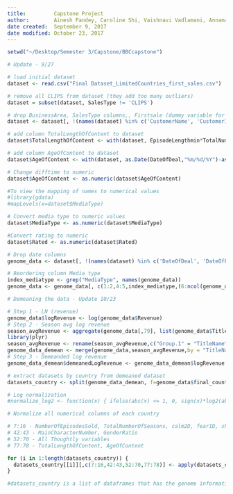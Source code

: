 ```yaml
---
title:         Capstone Project
author:        Ainesh Pandey, Caroline Shi, Vaishnavi Vadlamani, Annamalai Kathirkamanathan
date created:  September 9, 2017
date modified: October 23, 2017
---
```


```r
setwd("~/Desktop/Semester 3/Capstone/BBCcapstone")
```

```r

# Update - 9/27

# load initial dataset
dataset <- read.csv("Final Dataset_LimitedCountries_first_sales.csv")

# remove all CLIPS from dataset (they add too many outliers)
dataset = subset(dataset, SalesType != 'CLIPS')

# drop BusinessArea, SalesType columns,, Firstsale (dummy variable for them already exists - SalesType_Clips is not required)
dataset <- dataset[, !(names(dataset) %in% c('CustomerName', 'CustomerId', 'BusinessArea', 'SalesType', 'FirstSale', 'SalesType_CLIPS'))]

# add column TotalLengthOfContent to dataset
dataset$TotalLengthOfContent <- with(dataset, EpisodeLengthmin*TotalNumberOfEpisodes)

# add column AgeOfContent to dataset
dataset$AgeOfContent <- with(dataset, as.Date(DateOfDeal,"%m/%d/%Y")-as.Date(DateOfPremier,"%m/%d/%Y"))

# Change difftime to numeric
dataset$AgeOfContent <- as.numeric(dataset$AgeOfContent)

#To view the mapping of names to numerical values
#library(gdata)
#mapLevels(x=dataset$MediaType)

# Convert media type to numeric values
dataset$MediaType <- as.numeric(dataset$MediaType)

#Convert rating to numeric
dataset$Rated <- as.numeric(dataset$Rated)

# Drop date columns
genome_data <- dataset[, !(names(dataset) %in% c('DateOfDeal', 'DateOfPremier', 'EpisodeLengthmin', 'TotalNumberOfEpisodes'))]

# Reordering column Media type
index_mediatype <- grep("MediaType", names(genome_data))
genome_data <- genome_data[, c(1:2,4:5,index_mediatype,(6:ncol(genome_data)))]

# Demeaning the data - Update 10/23

# Step 1 - LN (revenue)
genome_data$logRevenue <- log(genome_data$Revenue)
# Step 2 - Season avg log revenue
season_avgRevenue <- aggregate(genome_data[,79], list(genome_data$TitleName), mean)
library(plyr)
season_avgRevenue <- rename(season_avgRevenue,c("Group.1" = "TitleName", "x" = "AvgLogRevenuePerSeason"))
genome_data_demean <- merge(genome_data,season_avgRevenue,by = "TitleName",all.x = TRUE)
# Step 3 - Demeanded log revenue
genome_data_demean$demeanedLogRevenue <- genome_data_demean$logRevenue - genome_data_demean$AvgLogRevenuePerSeason

# extract datasets by country from demeaned dataset
datasets_country <- split(genome_data_demean, f=genome_data$final_country)

# Log normalization
#normalize_log2 <- function(x) { ifelse(abs(x) <= 1, 0, sign(x)*log2(abs(x))) }

# Normalize all numerical columns of each country

# 7:16 - NumberOfEpisodesSold, TotalNumberOfSeasons, calm2D, fear1D, shame1D, like2D, surprise1D, sure2D, anger1D, happy2D
# 42:43 - MainCharacterNumber, GenderRatio
# 52:70 - All Thoughtly variables
# 77:78 - TotalLengthOfContent, AgeOfContent

for (i in 1:length(datasets_country)) {
  datasets_country[[i]][,c(7:16,42:43,52:70,77:78)] <- apply(datasets_country[[i]][,c(7:16,42:43,52:70,77:78)], 2, scale, center=TRUE, scale=TRUE)
}

#datasets_country is a list of dataframes that has the genome information of each country.

```
